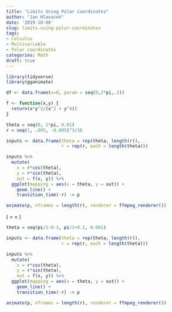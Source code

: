 ```yaml
---
title: "Limits Using Polar Coordinates"
author: "Jan Hlavacek"
date: '2019-10-08'
slug: limits-using-polar-coordinates
tags:
- Calculus
- Multivariable
- Polar coordinates
categories: Math
draft: true
---
```


```r
library(tidyverse)
library(gganimate)
```

```r
df <- data.frame(x=0, param = seq(0,2*pi,.1))
```


```r
f <- function(x,y) {
  return(x*y^2/(x^2 + y^4))
}

theta = seq(0, 2*pi, 0.01)
r = seq(1, .005, -0.005)^3/10

inputs <- data.frame(theta = rep(theta, length(r)),
                     r = rep(r, each = length(theta)))

inputs %>%
  mutate(
    x = r*cos(theta),
    y = r*sin(theta),
    out = f(x, y)) %>%
  ggplot(mapping = aes(x = theta, y = out)) +
    geom_line() +
    transition_time(-r) -> p

animate(p, nframes = length(r), renderer = ffmpeg_renderer())
```

\(\frac{xy^2}{x^2 + y^4} = \frac{r^3\cos(\theta)\sin^2(\theta)}{r^2(\cos^2(\theta) + r^2\sin^4(\theta))}
= \frac{r\cos(\theta)\sin^2(\theta)}{\cos^2(\theta) + r^2\sin^4(\theta)}\)

```r
theta = seq(pi/2-0.1, pi/2+0.1, 0.001)

inputs <- data.frame(theta = rep(theta, length(r)),
                     r = rep(r, each = length(theta)))

inputs %>%
  mutate(
    x = r*cos(theta),
    y = r*sin(theta),
    out = f(x, y)) %>%
  ggplot(mapping = aes(x = theta, y = out)) +
    geom_line() +
    transition_time(-r) -> p

animate(p, nframes = length(r), renderer = ffmpeg_renderer())
```

